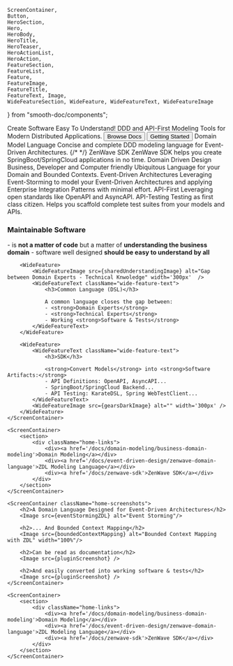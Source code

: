     ScreenContainer,
    Button,
    HeroSection,
    Hero,
    HeroBody,
    HeroTitle,
    HeroTeaser,
    HeroActionList,
    HeroAction,
    FeatureSection,
    FeatureList,
    Feature,
    FeatureImage,
    FeatureTitle,
    FeatureText, Image,
    WideFeatureSection, WideFeature, WideFeatureText, WideFeatureImage
} from "smooth-doc/components";




<ScreenContainer>
  <HeroSection>
    <Hero backgroundImageURL={heroBackgroundImageURL}>
      <HeroBody>
        <HeroTitle>Create Software Easy To Understand!</HeroTitle>
        <HeroTeaser>DDD and API-First Modeling Tools for Modern Distributed Applications.</HeroTeaser>
        <HeroActionList>
          <HeroAction>
            <Button variant="neutral" as={Link} to="/docs/zenwave360">
              Browse Docs
            </Button>
            <Button as={Link} to="/getting-started/">
              Getting Started
            </Button>
          </HeroAction>
        </HeroActionList>
      </HeroBody>
    </Hero>
  </HeroSection>

  <FeatureSection>
    <FeatureList>
      <Feature>
        <FeatureImage src={zdlImageURL} />
        <FeatureTitle>Domain Model Language</FeatureTitle>
        <FeatureText>
          Concise and complete DDD modeling language for Event-Driven Architectures.
        </FeatureText>
      </Feature>
      <Feature>
        <FeatureImage style={{ display: 'inline', 'margin-right': '5px', ...props.style }} src={sdkImageURL} />
        <FeatureImage style={{ display: 'inline', 'margin-right': '5px', ...props.style }} src={springBootImageURL} />
        {/* <FeatureImage style={{ display: 'inline', ...props.style }} src={springImageURL} /> */}
        <FeatureTitle>ZenWave SDK</FeatureTitle>
        <FeatureText>
          ZenWave SDK helps you create SpringBoot/SpringCloud applications in no time.
        </FeatureText>
      </Feature>
      <Feature>
        <FeatureImage src={dddImageURL} />
        <FeatureTitle>Domain Driven Design</FeatureTitle>
        <FeatureText>
          Business, Developer and Computer friendly Ubiquitous Language for your Domain and Bounded Contexts.
        </FeatureText>
      </Feature>
      <Feature>
        <FeatureImage src={edaImageURL} />
        <FeatureTitle>Event-Driven Architectures</FeatureTitle>
        <FeatureText>
          Leveraging Event-Storming to model your Event-Driven Architectures and applying Enterprise Integration Patterns with minimal effort.
        </FeatureText>
      </Feature>
      <Feature>
        <FeatureImage style={{ display: 'inline', 'margin-right': '5px', ...props.style }} src={osiImageURL} />
        <FeatureImage style={{ display: 'inline', 'margin-right': '5px', ...props.style }} src={openApiImageURL} />
        <FeatureImage style={{ display: 'inline', ...props.style }} src={asyncApiImageURL} />
        <FeatureTitle>API-First</FeatureTitle>
        <FeatureText>
          Leveraging open standards like OpenAPI and AsyncAPI.
        </FeatureText>
      </Feature>
      <Feature>
      <FeatureImage src={tddImageURL} />
        <FeatureTitle>API-Testing</FeatureTitle>
        <FeatureText>
          Testing as first class citizen. Helps you scaffold complete test suites from your models and APIs.
        </FeatureText>
      </Feature>
    </FeatureList>
  </FeatureSection>


  <WideFeatureSection>
    <ScreenContainer>
        <WideFeature>
            <WideFeatureText className="wide-feature-text">
                <h3>Maintainable Software</h3>
                - is <strong>not a matter of code</strong> but a matter of <strong>understanding the business domain</strong>
                - software well designed <strong>should be easy to understand by all</strong>
            </WideFeatureText>
            <WideFeatureImage src={dddLogosImage} alt="Domain Driven Design is about Business Understanding" />
        </WideFeature>

        <WideFeature>
            <WideFeatureImage src={sharedUnderstandingImage} alt="Gap between Domain Experts - Technical Knwoledge" width='300px'  />
            <WideFeatureText className="wide-feature-text">
                <h3>Common Language (DSL)</h3>

                A common language closes the gap between:
                - <strong>Domain Experts</strong>
                - <strong>Technical Experts</strong>
                - Working <strong>Software & Tests</strong>
            </WideFeatureText>
        </WideFeature>

        <WideFeature>
            <WideFeatureText className="wide-feature-text">
                <h3>SDK</h3>

                <strong>Convert Models</strong> into <strong>Software Artifacts:</strong>
                - API Definitions: OpenAPI, AsyncAPI...
                - SpringBoot/SpringCloud Backend...
                - API Testing: KarateDSL, Spring WebTestClient...
            </WideFeatureText>
            <WideFeatureImage src={gearsDarkImage} alt="" width='300px' />
        </WideFeature>
    </ScreenContainer>
  </WideFeatureSection>


    <ScreenContainer>
        <section>
            <div className="home-links">
                <div><a href='/docs/domain-modeling/business-domain-modeling'>Domain Modeling</a></div>
                <div><a href='/docs/event-driven-design/zenwave-domain-language'>ZDL Modeling Language</a></div>
                <div><a href='/docs/zenwave-sdk'>ZenWave SDK</a></div>
            </div>
        </section>
    </ScreenContainer>

    <ScreenContainer className="home-screenshots">
        <h2>A Domain Language Designed for Event-Driven Architectures</h2>
        <Image src={eventStormingZDL} alt="Event Storming"/>

        <h2>... And Bounded Context Mapping</h2>
        <Image src={boundedContextMapping} alt="Bounded Context Mapping with ZDL" width="100%"/>

        <h2>Can be read as documentation</h2>
        <Image src={pluginScreenshot} />

        <h2>And easily converted into working software & tests</h2>
        <Image src={pluginScreenshot} />
    </ScreenContainer>

    <ScreenContainer>
        <section>
            <div className="home-links">
                <div><a href='/docs/domain-modeling/business-domain-modeling'>Domain Modeling</a></div>
                <div><a href='/docs/event-driven-design/zenwave-domain-language'>ZDL Modeling Language</a></div>
                <div><a href='/docs/zenwave-sdk'>ZenWave SDK</a></div>
            </div>
        </section>
    </ScreenContainer>
</ScreenContainer>
